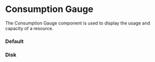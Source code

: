 
<Meta of={ConsumptionGaugeStories} />

# Consumption Gauge

The Consumption Gauge component is used to display the usage and capacity of a resource.

### Default

<Canvas of={ConsumptionGaugeStories.Default} />

### Disk

<Canvas of={ConsumptionGaugeStories.Disk} />
